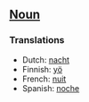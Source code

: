 ==[[Noun]]==

===Translations===

*Dutch: [[nacht]]
*Finnish: [[yö]]
*French: [[nuit]]
*Spanish: [[noche]]